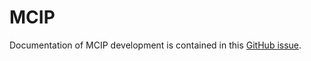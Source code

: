 # MCIP {.unnumbered}

Documentation of MCIP development is contained in this [GitHub issue](https://github.com/wsular/airpact6/issues/15).
